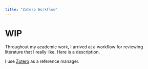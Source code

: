 ```yaml
---
title: "Zotero Workflow"
---
```

# WIP
Throughout my academic work, I arrived at a workflow for reviewing literature that I really like. Here is a description. 

I use [Zotero](https://www.zotero.org/) as a reference manager. 
